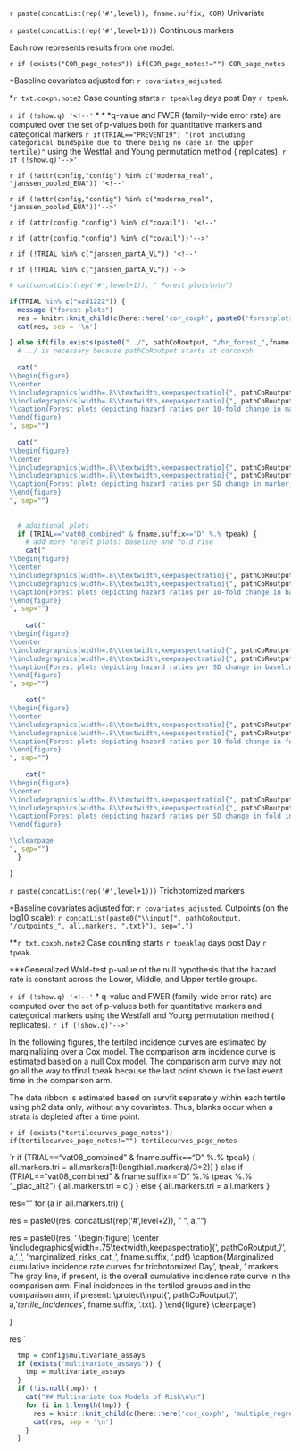 <!-- There are two subsections, one for continuous markers, including forest plots, and one for trichotomized markers, including tertile incidence plots. -->

`r paste(concatList(rep('#',level)), fname.suffix, COR)`  Univariate


`r paste(concatList(rep('#',level+1)))`  Continuous markers

Each row represents results from one model. 

`r if (exists("COR_page_notes")) if(COR_page_notes!="") COR_page_notes`


<!-- Hazard ratios -->
\setlength{\tabcolsep}{.5ex}
  \input{`r pathCoRoutput`/CoR_univariable_svycoxph_pretty_`r fname.suffix`}
  \input{`r pathCoRoutput`/CoR_univariable_svycoxph_pretty_scaled_`r fname.suffix`}
\vspace{-15pt}

$\ast$Baseline covariates adjusted for: `r covariates_adjusted`.

$\ast$`r txt.coxph.note2` Case counting starts `r tpeaklag` days post Day `r tpeak`.

`r if (!show.q) '<!--'`
$\ast\ast\ast$q-value and FWER (family-wide error rate) are computed over the set of p-values both for quantitative markers and categorical markers `r if(TRIAL=="PREVENT19") "(not including categorical bindSpike due to there being no case in the upper tertile)"` using the Westfall and Young permutation method (\protect\input{`r pathCoRoutput`/permutation_replicates_`r fname.suffix`} replicates).
`r if (!show.q)'-->'`




<!-- Follmann sample size ratio. Only for two TRIALs -->
`r if (!attr(config,"config") %in% c("moderna_real", "janssen_pooled_EUA")) '<!--'`
\begin{table}[H]
\caption{The ratio of sample sizes required to power a future trial for the column marker compared to the row marker (Follmann 2018). Confidence intervals are based on $10^3$ bootstrap replicates. }
\begin{center}
    \input{`r pathCoRoutput`/follmann2018_samplesizeratio}\\
    (lb, ub)\\
    \input{`r pathCoRoutput`/follmann2018_samplesizeratio_lbub}\\
\end{center}
    %\label{tab:follmann2018_samplesizeratio}
\end{table}
\vspace{10pt}
`r if (!attr(config,"config") %in% c("moderna_real", "janssen_pooled_EUA"))'-->'`


<!-- Table 1, commented out for covail -->
`r if (attr(config,"config") %in% c("covail")) '<!--'`
\begin{table}[H]
\caption{Number of cases and non-cases by ph2}
\begin{center}
  \input{`r pathCoRoutput`/tab1_`r fname.suffix`}\\
\end{center}
\end{table}
`r if (attr(config,"config") %in% c("covail"))'-->'`


<!-- additional counts tables if existed -->
`r if (!TRIAL %in% c("janssen_partA_VL")) '<!--'`

\begin{table}[H]
\caption{Number of cases and non-cases by ph2 (with ancestral Abs measured). There are more non-cases in ph2 than the previous table, which is for ph2 subjects with variants Abs measured.}
\begin{center}
  \input{`r pathCoRoutput`/tab1_`r fname.suffix`_ancestral}\\
\end{center}
\end{table}


\begin{table}[H]
\caption{Number of competing cases by ph2}
\begin{center}
  \input{`r pathCoRoutput`/tab1_competing_`r fname.suffix`}\\
\end{center}
\end{table}

`r if (!TRIAL %in% c("janssen_partA_VL"))'-->'`




<!-- Forest plots -->

```r

# cat(concatList(rep('#',level+1)), " Forest plots\n\n")

if(TRIAL %in% c("azd1222")) {
  message ("forest plots")
  res = knitr::knit_child(c(here::here('cor_coxph', paste0('forestplots_', tolower(study_name), '.Rmd'))), quiet = TRUE)
  cat(res, sep = '\n')

} else if(file.exists(paste0("../", pathCoRoutput, "/hr_forest_",fname.suffix,".pdf"))) {
  # ../ is necessary because pathCoRoutput starts at corcoxph
  
  cat("
\\begin{figure}
\\center
\\includegraphics[width=.8\\textwidth,keepaspectratio]{", pathCoRoutput, "/hr_forest_", fname.suffix, ".pdf}
\\includegraphics[width=.8\\textwidth,keepaspectratio]{", pathCoRoutput, "/hr_forest_log_", fname.suffix, ".pdf}
\\caption{Forest plots depicting hazard ratios per 10-fold change in marker, presented on both an antilog scale and a log scale.}
\\end{figure}
", sep="")
  
  cat("
\\begin{figure}
\\center
\\includegraphics[width=.8\\textwidth,keepaspectratio]{", pathCoRoutput, "/hr_forest_scaled_", fname.suffix, ".pdf}
\\includegraphics[width=.8\\textwidth,keepaspectratio]{", pathCoRoutput, "/hr_forest_log_scaled_", fname.suffix, ".pdf}
\\caption{Forest plots depicting hazard ratios per SD change in marker, presented on both an antilog scale and a log scale.}
\\end{figure}
", sep="")
  
  
  # additional plots
  if (TRIAL=="vat08_combined" & fname.suffix=="D" %.% tpeak) {
    # add more forest plots: baseline and fold rise
    cat("
\\begin{figure}
\\center
\\includegraphics[width=.8\\textwidth,keepaspectratio]{", pathCoRoutput, "/hr_forest_", fname.suffix, "2.pdf}
\\includegraphics[width=.8\\textwidth,keepaspectratio]{", pathCoRoutput, "/hr_forest_log_", fname.suffix, "2.pdf}
\\caption{Forest plots depicting hazard ratios per 10-fold change in baseline marker, presented on both an antilog scale and a log scale.}
\\end{figure}
", sep="")
  
    cat("
\\begin{figure}
\\center
\\includegraphics[width=.8\\textwidth,keepaspectratio]{", pathCoRoutput, "/hr_forest_scaled_", fname.suffix, "2.pdf}
\\includegraphics[width=.8\\textwidth,keepaspectratio]{", pathCoRoutput, "/hr_forest_log_scaled_", fname.suffix, "2.pdf}
\\caption{Forest plots depicting hazard ratios per SD change in baseline marker, presented on both an antilog scale and a log scale.}
\\end{figure}
", sep="")

    cat("
\\begin{figure}
\\center
\\includegraphics[width=.8\\textwidth,keepaspectratio]{", pathCoRoutput, "/hr_forest_", fname.suffix, "3.pdf}
\\includegraphics[width=.8\\textwidth,keepaspectratio]{", pathCoRoutput, "/hr_forest_log_", fname.suffix, "3.pdf}
\\caption{Forest plots depicting hazard ratios per 10-fold change in fold increases, presented on both an antilog scale and a log scale.}
\\end{figure}
", sep="")
  
    cat("
\\begin{figure}
\\center
\\includegraphics[width=.8\\textwidth,keepaspectratio]{", pathCoRoutput, "/hr_forest_scaled_", fname.suffix, "3.pdf}
\\includegraphics[width=.8\\textwidth,keepaspectratio]{", pathCoRoutput, "/hr_forest_log_scaled_", fname.suffix, "3.pdf}
\\caption{Forest plots depicting hazard ratios per SD change in fold increases, presented on both an antilog scale and a log scale.}
\\end{figure}

\\clearpage
", sep="")    
  }

}
```


\clearpage



`r paste(concatList(rep('#',level+1)))`  Trichotomized markers


\scriptsize
\input{`r paste0(pathCoRoutput, "/CoR_univariable_svycoxph_cat_pretty_", fname.suffix)`}
\normalsize
\vspace{-15pt}
$\ast$Baseline covariates adjusted for: `r covariates_adjusted`. Cutpoints (on the log10 scale): `r concatList(paste0("\\input{", pathCoRoutput, "/cutpoints_", all.markers, ".txt}"), sep=",")`

$\ast\ast$`r txt.coxph.note2` Case counting starts `r tpeaklag` days post Day `r tpeak`.

$\ast\ast$$\ast$Generalized Wald-test p-value of the null hypothesis that the hazard rate is constant across the Lower, Middle, and Upper tertile groups.

`r if (!show.q) '<!--'`
$\dagger$ q-value and FWER (family-wide error rate) are computed over the set of p-values both for quantitative markers and categorical markers using the Westfall and Young permutation method (\protect\input{`r pathCoRoutput`/permutation_replicates_`r fname.suffix`} replicates).
`r if (!show.q)'-->'`


<!-- `r paste(concatList(rep('#',level+2)))` Tertiles cumulative incidence plots -->
\vspace{100pt}


In the following figures, the tertiled incidence curves are estimated by marginalizing over a Cox model. The comparison arm incidence curve is estimated based on a null Cox model. The comparison arm curve may not go all the way to tfinal.tpeak because the last point shown is the last event time in the comparison arm.


The data ribbon is estimated based on survfit separately within each tertile using ph2 data only, without any covariates. Thus, blanks occur when a strata is depleted after a time point.


`r if (exists("tertilecurves_page_notes")) if(tertilecurves_page_notes!="") tertilecurves_page_notes`

\clearpage

<!-- markers may be a subset of all.markers, depending on fname.suffix -->
`r 
if (TRIAL=="vat08_combined" & fname.suffix=="D" %.% tpeak) {
  all.markers.tri = all.markers[1:(length(all.markers)/3*2)]
} else if (TRIAL=="vat08_combined" & fname.suffix=="D" %.% tpeak %.% "_plac_alt2") {
  all.markers.tri = c()
} else {
  all.markers.tri = all.markers
}

res=""
for (a in all.markers.tri) {

  res = paste0(res, concatList(rep('#',level+2)), " ", a, "\n\n")

  res = paste0(res, '
\\begin{figure}
\\center
\\includegraphics[width=.75\\textwidth,keepaspectratio]{', pathCoRoutput, '/', a, '_', 'marginalized_risks_cat_',  fname.suffix, '.pdf} 
\\caption{Marginalized cumulative incidence rate curves for trichotomized Day ', tpeak, ' markers. The gray line, if present, is the overall cumulative incidence rate curve in the comparison arm. Final incidences in the tertiled groups and in the comparison arm, if present: \\protect\\input{',  pathCoRoutput, '/', a, '_tertile_incidences_',  fname.suffix, '.txt}. }
\\end{figure}
\\clearpage
')

}

res 
`




<!-- multiple_regression -->

```r

  tmp = config$multivariate_assays
  if (exists("multivariate_assays")) {
    tmp = multivariate_assays
  } 
  if (!is.null(tmp)) {
    cat("## Multivariate Cox Models of Risk\n\n")
    for (i in 1:length(tmp)) {
      res = knitr::knit_child(c(here::here('cor_coxph', 'multiple_regression.Rmd')), quiet = TRUE)
      cat(res, sep = '\n')
    }
  }

```





<!-- ## Additional content -->

<!-- \setlength{\tabcolsep}{.5ex} -->

<!-- \begin{longtable}{lcccccc} -->
<!-- \caption{Analysis of Day `r tpeak` markers (upper vs. lower tertile) as a CoR and a controlled risk CoP.}\\ -->
<!-- \hline -->
<!--   \multicolumn{1}{c}{} & \multicolumn{2}{c}{marginalized risk} & \multicolumn{2}{c}{controlled risk}     &  \multicolumn{1}{c}{}  & \multicolumn{1}{c}{} \\ -->
<!--   \multicolumn{1}{c}{} & \multicolumn{2}{c}{ratio $RR_M(0,1)$} & \multicolumn{2}{c}{ratio $RR_C(0,1)^1$} &  \multicolumn{2}{c}{e(0,1)$^2$} \\ -->
<!--   \multicolumn{1}{c}{} & Point Est. & 95\% CI                  & Point Est. & 95\% CI                    &   Point Est.  & 95\% CI UL \\ -->
<!-- \hline -->

<!--   \input{`r pathCoRoutput`/marginalized_risks_cat_`r fname.suffix`}\\ -->
<!--   \hline -->
<!-- \end{longtable} -->


<!-- $^1$Conservative (upper bound) estimate assuming unmeasured confounding at level $RR_{UD}(0,1)=RR_{EU}(0,1) = 2$ and thus $B(0,1)=4/3$.  -->

<!-- $^2$E-values are computed for upper tertile ($s=1$) vs. lower tertile ($s=0$) biomarker subgroups after controlling for `r covariates_adjusted`; UL = upper limit. -->




<!-- ```{r, echo=FALSE, results='asis'} -->
<!--   if (!is.null(config$additional_models)) { -->
<!--   cat("## Additional posthoc Cox Models of Risk") -->
<!--     for (i in 1:length(config$additional_models)) { -->
<!--       res = knitr::knit_child(c(here::here('cor_coxph', 'additional_model.Rmd')), quiet = TRUE) -->
<!--       cat(res, sep = '\n') -->
<!--     } -->
<!--   } -->
<!-- ``` -->


<!-- `r if (is.null(config$interaction)) '<!--'` -->
<!-- ## Interaction Cox Models of Risk -->

<!-- \begin{table}[H] -->
<!-- \centering -->
<!-- \input{`r pathCoRoutput`/CoR_itxn_multitesting} -->
<!-- \caption{ Inference for Day `r tpeak` antibody marker covariate-adjusted correlates of risk by Day \protect\input{`r pathCoRoutput`/timepoints_cum_risk_`r fname.suffix`} in the vaccine arm. Interaction P values. } -->
<!-- \end{table} -->

<!-- \clearpage -->
<!-- `r if (is.null(config$interaction)) '  <!--'` -->


<!-- ```{r, echo=FALSE, results='asis'} -->
<!-- if (!is.null(config$interaction)) { -->
<!--   for (ab in config$interaction) { -->
<!--       tmp=trim(strsplit(ab, " *\\* *")[[1]]) -->
<!--       a=tmp[1] -->
<!--       b=tmp[2] -->
<!--       res = knitr::knit_child(c(here::here('cor_coxph', 'itxn_by_assays.Rmd')), quiet = TRUE) -->
<!--       cat(res, sep = '\n') -->
<!--   } -->
<!-- } -->
<!-- ``` -->
